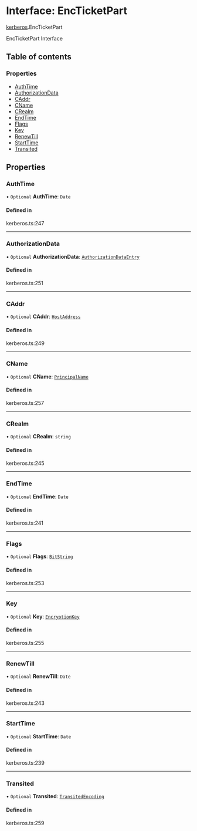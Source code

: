 # Interface: EncTicketPart

[kerberos](/templates/protocols/javascript/modules/kerberos).EncTicketPart

EncTicketPart Interface

## Table of contents

### Properties

- [AuthTime](/templates/protocols/javascript/modules/kerberos.EncTicketPart#authtime)
- [AuthorizationData](/templates/protocols/javascript/modules/kerberos.EncTicketPart#authorizationdata)
- [CAddr](/templates/protocols/javascript/modules/kerberos.EncTicketPart#caddr)
- [CName](/templates/protocols/javascript/modules/kerberos.EncTicketPart#cname)
- [CRealm](/templates/protocols/javascript/modules/kerberos.EncTicketPart#crealm)
- [EndTime](/templates/protocols/javascript/modules/kerberos.EncTicketPart#endtime)
- [Flags](/templates/protocols/javascript/modules/kerberos.EncTicketPart#flags)
- [Key](/templates/protocols/javascript/modules/kerberos.EncTicketPart#key)
- [RenewTill](/templates/protocols/javascript/modules/kerberos.EncTicketPart#renewtill)
- [StartTime](/templates/protocols/javascript/modules/kerberos.EncTicketPart#starttime)
- [Transited](/templates/protocols/javascript/modules/kerberos.EncTicketPart#transited)

## Properties

### AuthTime

• `Optional` **AuthTime**: `Date`

#### Defined in

kerberos.ts:247

___

### AuthorizationData

• `Optional` **AuthorizationData**: [`AuthorizationDataEntry`](/templates/protocols/javascript/modules/kerberos.AuthorizationDataEntry)

#### Defined in

kerberos.ts:251

___

### CAddr

• `Optional` **CAddr**: [`HostAddress`](/templates/protocols/javascript/modules/kerberos.HostAddress)

#### Defined in

kerberos.ts:249

___

### CName

• `Optional` **CName**: [`PrincipalName`](/templates/protocols/javascript/modules/kerberos.PrincipalName)

#### Defined in

kerberos.ts:257

___

### CRealm

• `Optional` **CRealm**: `string`

#### Defined in

kerberos.ts:245

___

### EndTime

• `Optional` **EndTime**: `Date`

#### Defined in

kerberos.ts:241

___

### Flags

• `Optional` **Flags**: [`BitString`](/templates/protocols/javascript/modules/kerberos.BitString)

#### Defined in

kerberos.ts:253

___

### Key

• `Optional` **Key**: [`EncryptionKey`](/templates/protocols/javascript/modules/kerberos.EncryptionKey)

#### Defined in

kerberos.ts:255

___

### RenewTill

• `Optional` **RenewTill**: `Date`

#### Defined in

kerberos.ts:243

___

### StartTime

• `Optional` **StartTime**: `Date`

#### Defined in

kerberos.ts:239

___

### Transited

• `Optional` **Transited**: [`TransitedEncoding`](/templates/protocols/javascript/modules/kerberos.TransitedEncoding)

#### Defined in

kerberos.ts:259
